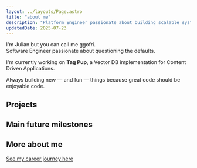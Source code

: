 ```yaml
---
layout: ../layouts/Page.astro
title: "about me"
description: "Platform Engineer passionate about building scalable systems and sharing knowledge through open source contributions and technical writing."
updatedDate: 2025-07-23
---
```


I'm Julian but you can call me ggofri.   
Software Engineer passionate about questioning the defaults.

I'm currently working on **Tag Pup**, a Vector DB implementation for Content Driven Applications.

Always building new — and fun — things because great code should be enjoyable code.

## Projects


<Projects />

## Main future milestones


<Future />

## More about me

[See my career journey here](/experience)
